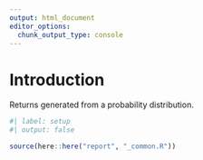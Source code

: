 ```yaml
---
output: html_document
editor_options:
  chunk_output_type: console
---
```


# Introduction

Returns generated from a probability distribution.

```r
#| label: setup
#| output: false

source(here::here("report", "_common.R"))

```


